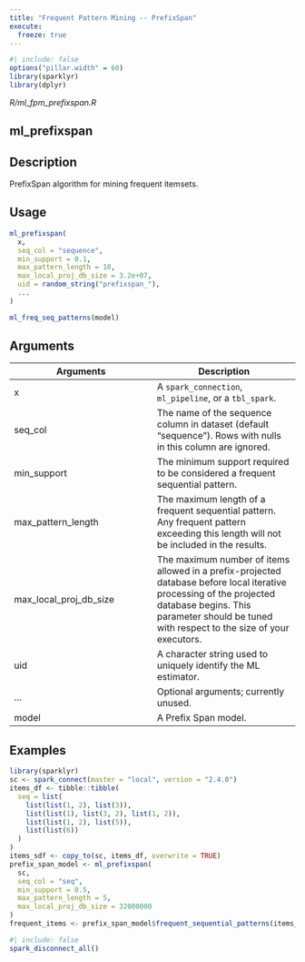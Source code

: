 ```yaml
---
title: "Frequent Pattern Mining -- PrefixSpan"
execute:
  freeze: true
---
```


```r
#| include: false
options("pillar.width" = 60)
library(sparklyr) 
library(dplyr)
```

*R/ml_fpm_prefixspan.R*

## ml_prefixspan

## Description
PrefixSpan algorithm for mining frequent itemsets. 


## Usage
```r
ml_prefixspan( 
  x, 
  seq_col = "sequence", 
  min_support = 0.1, 
  max_pattern_length = 10, 
  max_local_proj_db_size = 3.2e+07, 
  uid = random_string("prefixspan_"), 
  ... 
) 

ml_freq_seq_patterns(model) 
```

## Arguments
|Arguments|Description|
|---|---|
| x | A `spark_connection`, `ml_pipeline`, or a `tbl_spark`. |
| seq_col | The name of the sequence column in dataset (default “sequence”). Rows with nulls in this column are ignored. |
| min_support | The minimum support required to be considered a frequent sequential pattern. |
| max_pattern_length | The maximum length of a frequent sequential pattern. Any frequent pattern exceeding this length will not be included in the results. |
| max_local_proj_db_size | The maximum number of items allowed in a prefix-projected database before local iterative processing of the projected database begins. This parameter should be tuned with respect to the size of your executors. |
| uid | A character string used to uniquely identify the ML estimator. |
| ... | Optional arguments; currently unused. |
| model | A Prefix Span model. |





## Examples
```r
library(sparklyr) 
sc <- spark_connect(master = "local", version = "2.4.0") 
items_df <- tibble::tibble( 
  seq = list( 
    list(list(1, 2), list(3)), 
    list(list(1), list(3, 2), list(1, 2)), 
    list(list(1, 2), list(5)), 
    list(list(6)) 
  ) 
) 
items_sdf <- copy_to(sc, items_df, overwrite = TRUE) 
prefix_span_model <- ml_prefixspan( 
  sc, 
  seq_col = "seq", 
  min_support = 0.5, 
  max_pattern_length = 5, 
  max_local_proj_db_size = 32000000 
) 
frequent_items <- prefix_span_model$frequent_sequential_patterns(items_sdf) %>% collect() 
```



```r
#| include: false
spark_disconnect_all()
```
